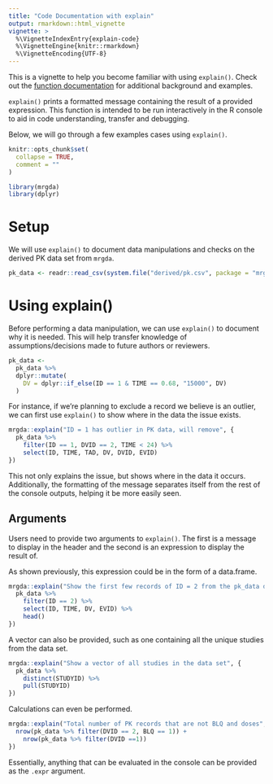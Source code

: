 ```yaml
---
title: "Code Documentation with explain"
output: rmarkdown::html_vignette
vignette: >
  %\VignetteIndexEntry{explain-code}
  %\VignetteEngine{knitr::rmarkdown}
  %\VignetteEncoding{UTF-8}
---
```


This is a vignette to help you become familiar with using `explain()`. 
Check out the <a href="https://metrumresearchgroup.github.io/mrgda/reference/explain.html"
target="_blank">function documentation</a> for additional background and examples.

`explain()` prints a formatted message containing the result of a provided expression. 
This function is intended to be run interactively in the R console to aid in code 
understanding, transfer and debugging.

Below, we will go through a few examples cases using `explain()`.

```r
knitr::opts_chunk$set(
  collapse = TRUE,
  comment = ""
)
```

```r
library(mrgda)
library(dplyr)
```

# Setup

We will use `explain()` to document data manipulations and checks on the derived PK 
data set from `mrgda`.

```r
pk_data <- readr::read_csv(system.file("derived/pk.csv", package = "mrgda"))
```

# Using explain()

Before performing a data manipulation, we can use `explain()` to document why
it is needed. This will help transfer knowledge of assumptions/decisions made
to future authors or reviewers.

```r
pk_data <-
  pk_data %>% 
  dplyr::mutate(
    DV = dplyr::if_else(ID == 1 & TIME == 0.68, "15000", DV)
  )
```

For instance, if we're planning to exclude a record we believe is an outlier, 
we can first use `explain()` to show where in the data the issue exists.

```r
mrgda::explain("ID = 1 has outlier in PK data, will remove", {
  pk_data %>% 
    filter(ID == 1, DVID == 2, TIME < 24) %>% 
    select(ID, TIME, TAD, DV, DVID, EVID)
})
```

This not only explains the issue, but shows where in the data it occurs. 
Additionally, the formatting of the message separates itself from the rest of
the console outputs, helping it be more easily seen.

## Arguments

Users need to provide two arguments to `explain()`. The first is a message 
to display in the header and the second is an expression to display the result of.

As shown previously, this expression could be in the form of a data.frame.

```r
mrgda::explain("Show the first few records of ID = 2 from the pk_data data.frame", {
  pk_data %>% 
    filter(ID == 2) %>% 
    select(ID, TIME, DV, EVID) %>% 
    head()
})
```

A vector can also be provided, such as one containing all the unique studies from the data set.

```r
mrgda::explain("Show a vector of all studies in the data set", {
  pk_data %>% 
    distinct(STUDYID) %>% 
    pull(STUDYID)
})
```

Calculations can even be performed.

```r
mrgda::explain("Total number of PK records that are not BLQ and doses", {
  nrow(pk_data %>% filter(DVID == 2, BLQ == 1)) +
    nrow(pk_data %>% filter(DVID ==1))
})
```

Essentially, anything that can be evaluated in the console can be provided
as the `.expr` argument. 

